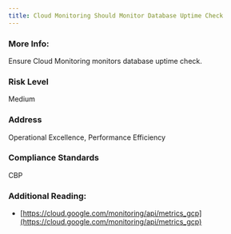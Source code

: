 ```yaml
---
title: Cloud Monitoring Should Monitor Database Uptime Check
---
```


### More Info:

Ensure Cloud Monitoring monitors database uptime check.

### Risk Level

Medium

### Address

Operational Excellence, Performance Efficiency

### Compliance Standards

CBP

### Additional Reading:

- [https://cloud.google.com/monitoring/api/metrics_gcp](https://cloud.google.com/monitoring/api/metrics_gcp)
